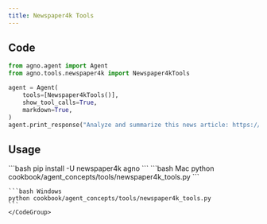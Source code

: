 ```yaml
---
title: Newspaper4k Tools
---
```


## Code

```python cookbook/agent_concepts/tools/newspaper4k_tools.py
from agno.agent import Agent
from agno.tools.newspaper4k import Newspaper4kTools

agent = Agent(
    tools=[Newspaper4kTools()],
    show_tool_calls=True,
    markdown=True,
)
agent.print_response("Analyze and summarize this news article: https://example.com/news")
```

## Usage

<Steps>
  <Snippet file="create-venv-step.mdx" />

  <Step title="Install libraries">
    ```bash
    pip install -U newspaper4k agno
    ```
  </Step>

  <Step title="Run Agent">
    <CodeGroup>
    ```bash Mac
    python cookbook/agent_concepts/tools/newspaper4k_tools.py
    ```

    ```bash Windows
    python cookbook/agent_concepts/tools/newspaper4k_tools.py
    ```
    </CodeGroup>
  </Step>
</Steps>